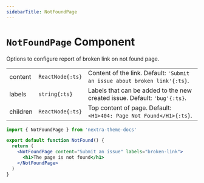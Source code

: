 ```yaml
---
sidebarTitle: NotFoundPage
---
```


# `NotFoundPage` Component

Options to configure report of broken link on not found page.

|          |                  |                                                                             |
| -------- | ---------------- | --------------------------------------------------------------------------- |
| content  | `ReactNode{:ts}` | Content of the link. Default: `'Submit an issue about broken link'{:ts}`. |
| labels   | `string{:ts}`    | Labels that can be added to the new created issue. Default: `'bug'{:ts}`. |
| children | `ReactNode{:ts}` | Top content of page. Default: `<H1>404: Page Not Found</H1>{:ts}`.          |

```jsx filename="app/not-found.jsx"
import { NotFoundPage } from 'nextra-theme-docs'

export default function NotFound() {
  return (
    <NotFoundPage content="Submit an issue" labels="broken-link">
      <h1>The page is not found</h1>
    </NotFoundPage>
  )
}
```
